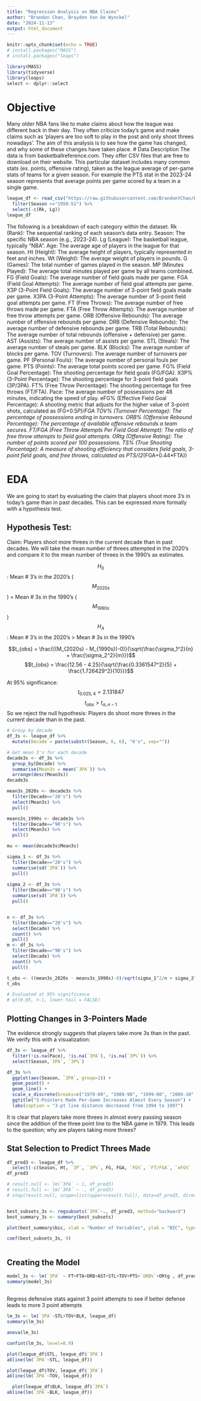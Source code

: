 ```yaml
---
title: "Regression Analysis on NBA Claims"
author: "Brandon Chan, Brayden Van De Wynckel"
date: "2024-11-13"
output: html_document
---
```


```r
knitr::opts_chunk$set(echo = TRUE)
# install.packages("MASS") 
# install.packages("leaps") 

library(MASS)
library(tidyverse)
library(leaps) 
select <- dplyr::select 
```

# Objective  
Many older NBA fans like to make claims about how the league was different back in their day. They often criticize today's game and make claims such as 'players are too soft to play in the post and only shoot threes nowadays'. The aim of this analysis is to see how the game has changed, and why some of these changes have taken place.
# Data Description 
The data is from basketballreference.com. They offer CSV files that are free to download on their website. This particular dataset includes many common stats (ex. points, offensive rating), taken as the league average of per-game stats of teams for a given season. For example the PTS stat in the 2023-24 season represents that average points per game scored by a team in a single game.
```r
league_df <- read_csv("https://raw.githubusercontent.com/BrandonYChan/ballindata/refs/heads/master/static/CSV/League/per100_league.csv") %>%
  filter(Season >="1950-51") %>% 
  select(-c(Rk, Lg))
league_df 
```

The following is a breakdown of each category within the dataset.
Rk (Rank): The sequential ranking of each season's data entry.
Season: The specific NBA season (e.g., 2023-24).
Lg (League): The basketball league, typically "NBA".
Age: The average age of players in the league for that season.
Ht (Height): The average height of players, typically represented in feet and inches.
Wt (Weight): The average weight of players in pounds.
G (Games): The total number of games played in the season.
MP (Minutes Played): The average total minutes played per game by all teams combined.
FG (Field Goals): The average number of field goals made per game.
FGA (Field Goal Attempts): The average number of field goal attempts per game.
X3P (3-Point Field Goals): The average number of 3-point field goals made per game.
X3PA (3-Point Attempts): The average number of 3-point field goal attempts per game.
FT (Free Throws): The average number of free throws made per game.
FTA (Free Throw Attempts): The average number of free throw attempts per game.
ORB (Offensive Rebounds): The average number of offensive rebounds per game.
DRB (Defensive Rebounds): The average number of defensive rebounds per game.
TRB (Total Rebounds): The average number of total rebounds (offensive + defensive) per game.
AST (Assists): The average number of assists per game.
STL (Steals): The average number of steals per game.
BLK (Blocks): The average number of blocks per game.
TOV (Turnovers): The average number of turnovers per game.
PF (Personal Fouls): The average number of personal fouls per game.
PTS (Points): The average total points scored per game.
FG% (Field Goal Percentage): The shooting percentage for field goals (FG/FGA).
X3P% (3-Point Percentage): The shooting percentage for 3-point field goals (3P/3PA).
FT% (Free Throw Percentage): The shooting percentage for free throws (FT/FTA).
Pace: The average number of possessions per 48 minutes, indicating the speed of play.
eFG% (Effective Field Goal Percentage): A shooting metric that adjusts for the higher value of 3-point shots, calculated as (FG+0.5*P)/FGA
TOV% (Turnover Percentage): The percentage of possessions ending in turnovers.
ORB% (Offensive Rebound Percentage): The percentage of available offensive rebounds a team secures.
FT/FGA (Free Throw Attempts Per Field Goal Attempt): The ratio of free throw attempts to field goal attempts.
ORtg (Offensive Rating): The number of points scored per 100 possessions.
TS% (True Shooting Percentage): A measure of shooting efficiency that considers field goals, 3-point field goals, and free throws, calculated as PTS/(2*(FGA+0.44*FTA))

# EDA 
We are going to start by evaluating the claim that players shoot more 3's in today's game than in past decades. This can be expressed more formally with a hypothesis test. 

## Hypothesis Test:
Claim: Players shoot more threes in the current decade than in past decades. 
We will take the mean number of threes attempted in the 2020's and compare it to the mean number of threes in the 1990's as estimates. 

$$H_0$$: Mean # 3's in the 2020's ($$M_{2020s}$$) = Mean # 3s in the 1990's ($$M_{1990s}$$)
$$H_A$$: Mean # 3's in the 2020's > Mean # 3s in the 1990's 

$$t_{obs} = \frac{((M_{2020s} - M_{1990s})-0)}{\sqrt{\frac{\sigma_1^2}{n} + \frac{\sigma_2^2}{m}}}$$ 
$$t_{obs} = \frac{12.56 - 4.25}{\sqrt{\frac{0.3361547^2}{5} + \frac{1.726429^2}{10}}}$$ 

At 95% significance: $$t_{0.025, 4} = 2.131847$$
$$ t_{obs} > t_{\alpha, n-1} $$
So we reject the null hypothesis: Players do shoot more threes in the current decade than in the past. 



```r
# Group by decade 
df_3s <- league_df %>% 
  mutate(Decade = paste(substr(Season, 6, 6), "0's", sep=""))

# Get mean 3's for each decade 
decade3s <- df_3s %>% 
  group_by(Decade) %>% 
  summarise(Mean3s = mean(`3PA`)) %>% 
  arrange(desc(Mean3s)) 
decade3s 

mean3s_2020s <- decade3s %>% 
  filter(Decade=="20's") %>% 
  select(Mean3s) %>% 
  pull() 

means3s_1990s <- decade3s %>% 
  filter(Decade=="90's") %>% 
  select(Mean3s) %>% 
  pull() 

mu <- mean(decade3s$Mean3s)

sigma_1 <- df_3s %>% 
  filter(Decade=="20's") %>% 
  summarise(sd(`3PA`)) %>% 
  pull()
  
sigma_2 <- df_3s %>% 
  filter(Decade=="90's") %>% 
  summarise(sd(`3PA`)) %>% 
  pull()  


n <- df_3s %>% 
  filter(Decade=="20's") %>% 
  select(Decade) %>% 
  count() %>% 
  pull() 
m <- df_3s %>% 
  filter(Decade=="90's") %>% 
  select(Decade) %>% 
  count() %>% 
  pull() 

t_obs <- ((mean3s_2020s - means3s_1990s)-0)/sqrt(sigma_1^2/n + sigma_2^2/m) 
t_obs 

# Evaluated at 95% significance 
# qt(0.05, n-1, lower.tail = FALSE)
```

## Plotting Changes in 3-Pointers Made  
The evidence strongly suggests that players take more 3s than in the past. We verify this with a visualization: 
```r
df_3s <- league_df %>% 
  filter(!is.na(Pace), !is.na(`3PA`), !is.na(`3P%`)) %>% 
  select(Season,`3PA`, `3P%`) 

df_3s %>% 
  ggplot(aes(Season, `3PA`, group=1)) + 
  geom_point() + 
  geom_line() +
  scale_x_discrete(breaks=c("1979-80", "1989-90", "1999-00", "2009-10", "2019-20")) + 
  ggtitle("3-Pointers Made Per-Game Increases Almost Every Season") + 
  labs(caption = "3-pt line distance decreased from 1994 to 1997")

```
It is clear that players take more threes in almost every passing season since the addition of the three point line to the NBA game in 1979. This leads to the question; why are players taking more threes?

## Stat Selection to Predict Threes Made 
```r
df_pred3 <- league_df %>% 
  select(-c(Season, Ht, `3P`, `3P%`, FG, FGA, `FG%`, `FT/FGA`, `eFG%` ))
df_pred3 

# result.null <- lm(`3PA` ~ 1, df_pred3)
# result.full <- lm(`3PA` ~ ., df_pred3)
# step(result.null, scope=list(upper=result.full), data=df_pred3, direction="both")


best_subsets_3s <- regsubsets(`3PA`~., df_pred3, method="backward")   
best_summary_3s <- summary(best_subsets) 

plot(best_summary$bic, xlab = "Number of Variables", ylab = "BIC", type = "b")

coef(best_subsets_3s, 9)



```
## Creating the Model 
```r
model_3s <- lm(`3PA` ~ FT+FTA+DRB+AST+STL+TOV+PTS+`ORB%`+ORtg , df_pred3) 
summary(model_3s) 
```

## 
Regress defensive stats against 3 point attempts to see if better defense leads to more 3 point attempts

```r
lm_3s <- lm(`3PA`~STL+TOV+BLK, league_df)
summary(lm_3s)
```

```r
anova(lm_3s)
```

```r
confint(lm_3s, level=0.9)
```

```r
plot(league_df$STL, league_df$`3PA`)
abline(lm(`3PA`~STL, league_df))
```

```r
plot(league_df$TOV, league_df$`3PA`)
abline(lm(`3PA`~TOV, league_df))
```

```r
  plot(league_df$BLK, league_df$`3PA`)
abline(lm(`3PA`~BLK, league_df))
```

